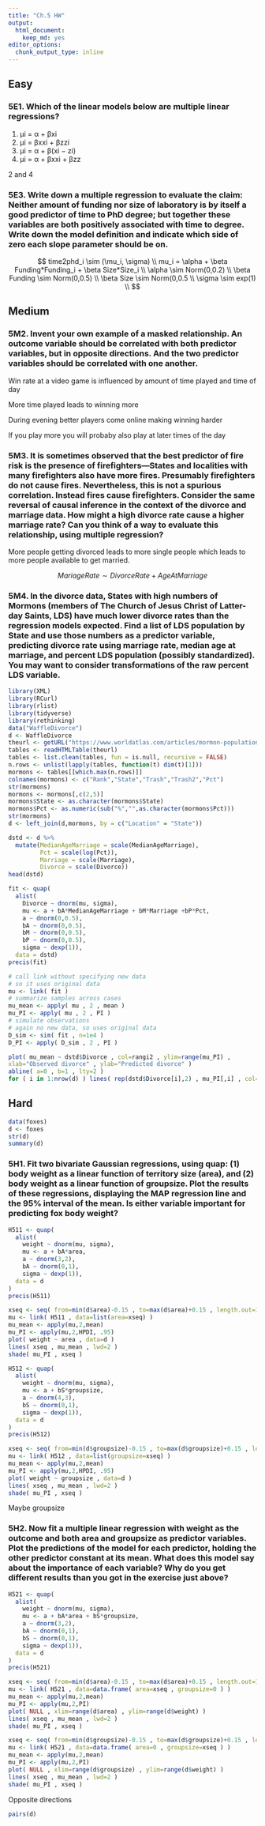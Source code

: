 ```yaml
---
title: "Ch.5 HW"
output:
  html_document:
    keep_md: yes
editor_options:
  chunk_output_type: inline
---
```


## Easy

### 5E1. Which of the linear models below are multiple linear regressions?
  (1) µi = α + βxi
  (2) µi = βxxi + βzzi
  (3) µi = α + β(xi − zi)
  (4) µi = α + βxxi + βzz
  
2 and 4

### 5E3. Write down a multiple regression to evaluate the claim: Neither amount of funding nor size of laboratory is by itself a good predictor of time to PhD degree; but together these variables are both positively associated with time to degree. Write down the model definition and indicate which side of zero each slope parameter should be on.

$$
time2phd_i \sim (\mu_i, \sigma) \\
mu_i = \alpha + \beta Funding*Funding_i + \beta Size*Size_i \\
\alpha \sim Norm(0,0.2) \\
\beta Funding \sim Norm(0,0.5) \\
\beta Size \sim Norm(0,0.5 \\
\sigma \sim exp(1) \\
$$

## Medium

### 5M2. Invent your own example of a masked relationship. An outcome variable should be correlated with both predictor variables, but in opposite directions. And the two predictor variables should be correlated with one another.

Win rate at a video game is influenced by amount of time played and time of day

More time played leads to winning more

During evening better players come online making winning harder

If you play more you will probaby also play at later times of the day

### 5M3. It is sometimes observed that the best predictor of fire risk is the presence of firefighters—States and localities with many firefighters also have more fires. Presumably firefighters do not cause fires. Nevertheless, this is not a spurious correlation. Instead fires cause firefighters. Consider the same reversal of causal inference in the context of the divorce and marriage data. How might a high divorce rate cause a higher marriage rate? Can you think of a way to evaluate this relationship, using multiple regression?

More people getting divorced leads to more single people which leads to more people available to get married.

$$
MariageRate \sim DivorceRate + AgeAtMarriage
$$

### 5M4. In the divorce data, States with high numbers of Mormons (members of The Church of Jesus Christ of Latter-day Saints, LDS) have much lower divorce rates than the regression models expected. Find a list of LDS population by State and use those numbers as a predictor variable, predicting divorce rate using marriage rate, median age at marriage, and percent LDS population (possibly standardized). You may want to consider transformations of the raw percent LDS variable.

```r
library(XML)
library(RCurl)
library(rlist)
library(tidyverse)
library(rethinking)
data("WaffleDivorce")
d <- WaffleDivorce
theurl <- getURL("https://www.worldatlas.com/articles/mormon-population-by-state.html",.opts = list(ssl.verifypeer = FALSE) )
tables <- readHTMLTable(theurl)
tables <- list.clean(tables, fun = is.null, recursive = FALSE)
n.rows <- unlist(lapply(tables, function(t) dim(t)[1]))
mormons <- tables[[which.max(n.rows)]]
colnames(mormons) <- c("Rank","State","Trash","Trash2","Pct")
str(mormons)
mormons <- mormons[,c(2,5)]
mormons$State <- as.character(mormons$State)
mormons$Pct <- as.numeric(sub("%","",as.character(mormons$Pct)))
str(mormons)
d <- left_join(d,mormons, by = c("Location" = "State"))

dstd <- d %>%
  mutate(MedianAgeMarriage = scale(MedianAgeMarriage),
         Pct = scale(log(Pct)),
         Marriage = scale(Marriage),
         Divorce = scale(Divorce))
head(dstd)
```

```r
fit <- quap(
  alist(
    Divorce ~ dnorm(mu, sigma),
    mu <- a + bA*MedianAgeMarriage + bM*Marriage +bP*Pct,
    a ~ dnorm(0,0.5),
    bA ~ dnorm(0,0.5),
    bM ~ dnorm(0,0.5),
    bP ~ dnorm(0,0.5),
    sigma ~ dexp(1)),
  data = dstd)
precis(fit)
```

```r
# call link without specifying new data
# so it uses original data
mu <- link( fit )
# summarize samples across cases
mu_mean <- apply( mu , 2 , mean )
mu_PI <- apply( mu , 2 , PI )
# simulate observations
# again no new data, so uses original data
D_sim <- sim( fit , n=1e4 )
D_PI <- apply( D_sim , 2 , PI )

plot( mu_mean ~ dstd$Divorce , col=rangi2 , ylim=range(mu_PI) ,
xlab="Observed divorce" , ylab="Predicted divorce" )
abline( a=0 , b=1 , lty=2 )
for ( i in 1:nrow(d) ) lines( rep(dstd$Divorce[i],2) , mu_PI[,i] , col=rangi2 )
```


## Hard
```r
data(foxes)
d <- foxes
str(d)
summary(d)
```

### 5H1. Fit two bivariate Gaussian regressions, using quap: (1) body weight as a linear function of territory size (area), and (2) body weight as a linear function of groupsize. Plot the results of these regressions, displaying the MAP regression line and the 95% interval of the mean. Is either variable important for predicting fox body weight?

```r
H511 <- quap(
  alist(
    weight ~ dnorm(mu, sigma),
    mu <- a + bA*area,
    a ~ dnorm(3,2),
    bA ~ dnorm(0,1),
    sigma ~ dexp(1)),
  data = d
)
precis(H511)
```
```r
xseq <- seq( from=min(d$area)-0.15 , to=max(d$area)+0.15 , length.out=100 )
mu <- link( H511 , data=list(area=xseq) )
mu_mean <- apply(mu,2,mean)
mu_PI <- apply(mu,2,HPDI, .95)
plot( weight ~ area , data=d )
lines( xseq , mu_mean , lwd=2 )
shade( mu_PI , xseq )
```
 

```r
H512 <- quap(
  alist(
    weight ~ dnorm(mu, sigma),
    mu <- a + bS*groupsize,
    a ~ dnorm(4,3),
    bS ~ dnorm(0,1),
    sigma ~ dexp(1)),
  data = d
)
precis(H512)
```

```r
xseq <- seq( from=min(d$groupsize)-0.15 , to=max(d$groupsize)+0.15 , length.out=100 )
mu <- link( H512 , data=list(groupsize=xseq) )
mu_mean <- apply(mu,2,mean)
mu_PI <- apply(mu,2,HPDI, .95)
plot( weight ~ groupsize , data=d )
lines( xseq , mu_mean , lwd=2 )
shade( mu_PI , xseq )
```

Maybe groupsize

### 5H2. Now fit a multiple linear regression with weight as the outcome and both area and groupsize as predictor variables. Plot the predictions of the model for each predictor, holding the other predictor constant at its mean. What does this model say about the importance of each variable? Why do you get different results than you got in the exercise just above?

```r
H521 <- quap(
  alist(
    weight ~ dnorm(mu, sigma),
    mu <- a + bA*area + bS*groupsize,
    a ~ dnorm(3,2),
    bA ~ dnorm(0,1),
    bS ~ dnorm(0,1),
    sigma ~ dexp(1)),
  data = d
)
precis(H521)
```

```r
xseq <- seq( from=min(d$area)-0.15 , to=max(d$area)+0.15 , length.out=100 )
mu <- link( H521 , data=data.frame( area=xseq , groupsize=0 ) )
mu_mean <- apply(mu,2,mean)
mu_PI <- apply(mu,2,PI)
plot( NULL , xlim=range(d$area) , ylim=range(d$weight) )
lines( xseq , mu_mean , lwd=2 )
shade( mu_PI , xseq )
```
```r
xseq <- seq( from=min(d$groupsize)-0.15 , to=max(d$groupsize)+0.15 , length.out=100 )
mu <- link( H521 , data=data.frame( area=0 , groupsize=xseq ) )
mu_mean <- apply(mu,2,mean)
mu_PI <- apply(mu,2,PI)
plot( NULL , xlim=range(d$groupsize) , ylim=range(d$weight) )
lines( xseq , mu_mean , lwd=2 )
shade( mu_PI , xseq )
```

Opposite directions

```r
pairs(d)
```

